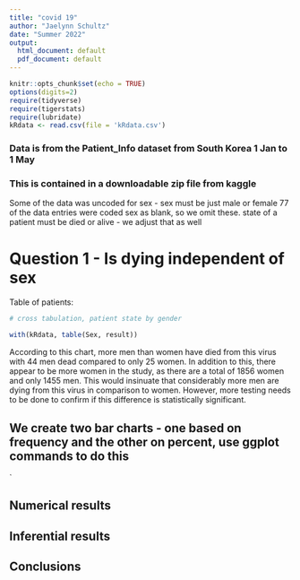 ```yaml
---
title: "covid 19"
author: "Jaelynn Schultz"
date: "Summer 2022"
output:
  html_document: default
  pdf_document: default
---
```


```r
knitr::opts_chunk$set(echo = TRUE)
options(digits=2)
require(tidyverse)
require(tigerstats)
require(lubridate)
kRdata <- read.csv(file = 'kRdata.csv')
```
### Data is from the Patient_Info dataset from South Korea 1 Jan to 1 May 
### This is contained in a downloadable zip file from kaggle

Some of the data was uncoded for sex - sex must be just male or female
77 of the data entries were coded sex  as blank, so we omit these.
state of a patient must be died or alive - we adjust that as well   
  
# Question 1 - Is dying independent of sex


Table of patients:
```r

# cross tabulation, patient state by gender

with(kRdata, table(Sex, result))

```

According to this chart, more men than women have died from this virus with 44 men dead compared to only 25 women. In addition to this, there appear to be more women in the study, as there are a total of 1856 women and only 1455 men. This would insinuate that considerably more men are dying from this virus in comparison to women. However, more testing needs to be done to confirm if this difference is statistically significant.

## We create two bar charts - one based on frequency and the other on percent, use ggplot commands to do this

`

  





  
## Numerical results


## Inferential results 




## Conclusions

